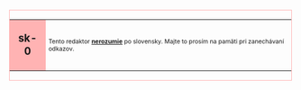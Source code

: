 <div style="float:left;border:solid #FFB3B3 1px;margin:1px">
{| cellspacing="0" style="width:238px;background:#FFE0E8"
| style="width:45px;height:45px;background:#FFB3B3;text-align:center;font-size:14pt" | '''sk-0'''
| style="font-size:8pt;padding:4pt;line-height:1.25em" | Tento redaktor <b style="color:#FF0000;">[[:Category:Sk-0 使用者|nerozumie]]</b> po slovensky. Majte to prosím na pamäti pri zanechávaní odkazov.[[Category:Sk-0 使用者|{{PAGENAME}}]]
|}
</div>